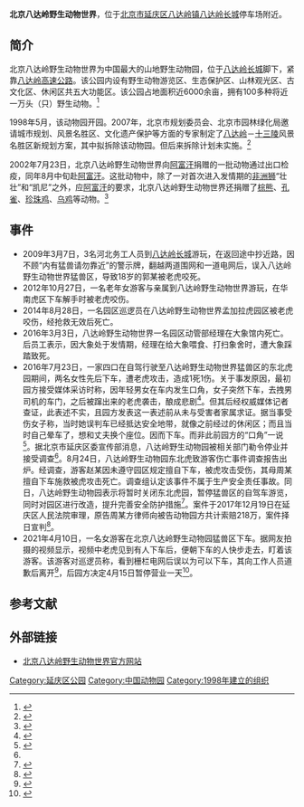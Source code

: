 {{refimprove|time=2017-12-19T10:34:35+00:00}}
{{Coord|40.36065019999999|115.9905437|type:landmark_region:CN-11_source:GoogleMaps|display=title}}
'''北京八达岭野生动物世界'''，位于[[北京市|北京市]][[延庆区|延庆区]][[八达岭镇|八达岭镇]][[八达岭长城|八达岭长城]]停车场附近。

==简介==
北京八达岭野生动物世界为中国最大的山地野生动物园，位于[[八达岭长城|八达岭长城]]脚下，紧靠[[八达岭高速公路|八达岭高速公路]]。该公园内设有野生动物游览区、生态保护区、山林观光区、古文化区、休闲区共五大功能区。该公园占地面积近6000余亩，拥有100多种将近一万头（只）野生动物。<ref>{{Cite web |url=http://www.bdlsw.com.cn/guanyuwomen.html |title=关于我们，北京八达岭野生动物世界官方网站，于2013-12-31查阅 |access-date=2013-12-31 |archive-url=https://web.archive.org/web/20140101061415/http://www.bdlsw.com.cn/guanyuwomen.html |archive-date=2014-01-01 |dead-url=yes }}</ref>

1998年5月，该动物园开园。2007年，北京市规划委员会、北京市园林绿化局邀请城市规划、风景名胜区、文化遗产保护等方面的专家制定了[[八达岭|八达岭]]－[[十三陵|十三陵]]风景名胜区新规划方案，其中拟拆除该动物园。但后来拆除计划未实施。<ref>{{Cite web |url=http://news.xinhuanet.com/society/2007-11/21/content_7120510.htm |title=八达岭野生动物园拟拆除 北京市征民意，新华网，2007年11月21日 |accessdate=2013年12月31日 |archive-date=2007年11月23日 |archive-url=https://web.archive.org/web/20071123195135/http://news.xinhuanet.com/society/2007-11/21/content_7120510.htm |dead-url=no }}</ref>

2002年7月23日，北京八达岭野生动物世界向[[阿富汗|阿富汗]]捐赠的一批动物通过出口检疫，同年8月中旬赴[[阿富汗|阿富汗]]。这批动物中，除了一对首次进入发情期的[[非洲狮|非洲狮]]“壮壮”和“凯尼”之外，应[[阿富汗|阿富汗]]的要求，北京八达岭野生动物世界还捐赠了[[棕熊|棕熊]]、[[孔雀|孔雀]]、[[珍珠鸡|珍珠鸡]]、[[乌鸡|乌鸡]]等动物。<ref>{{Cite web |url=http://www.sn.xinhuanet.com/200207240/18580.htm |title=北京八达岭野生动物世界一批动物下月远赴阿富汗，新华网，2002-7-24 |accessdate=2013-12-31 |archive-date=2004-11-15 |archive-url=https://web.archive.org/web/20041115004027/http://www.sn.xinhuanet.com/200207240/18580.htm |dead-url=no }}</ref>

==事件==
*2009年3月7日，3名河北务工人员到[[八达岭长城|八达岭长城]]游玩，在返回途中抄近路，因不顾“内有猛兽请勿靠近”的警示牌，翻越两道围网和一道电网后，误入八达岭野生动物世界猛兽区，导致18岁的郭某被老虎咬死。
*2012年10月27日，一名老年女游客与亲属到八达岭野生动物世界游玩，在华南虎区下车解手时被老虎咬伤。
*2014年8月28日，一名园区巡逻员在八达岭野生动物世界孟加拉虎园区被老虎咬伤，经抢救无效后死亡。
*2016年3月3日，八达岭野生动物世界一名园区动管部经理在大象馆内死亡。后员工表示，因大象处于发情期，经理在给大象喂食、打扫象舍时，遭大象踩踏致死。
*2016年7月23日，一家四口在自驾行驶至八达岭野生动物世界猛兽区的东北虎园期间，两名女性先后下车，遭老虎攻击，造成1死1伤。关于事发原因，最初园方接受媒体采访时称，因年轻男女在车内发生口角，女子突然下车，去拽男司机的车门，之后被蹿出来的老虎袭击，酿成悲剧<ref name="#1">{{cite news |title=游客野生动物园下车遭老虎攻击1死1伤 |url=http://news.ifeng.com/a/20160725/49613993_0.shtml |publisher=新文化报 |date=2016年7月25日 |accessdate=2016年7月25日 |archive-date=2016年7月28日 |archive-url=https://web.archive.org/web/20160728152348/http://news.ifeng.com/a/20160725/49613993_0.shtml |dead-url=no }}</ref>。但其后经权威媒体记者查证，此表述不实，且园方发表这一表述前从未与受害者家属求证。据当事受伤女子称，当时她误判车已经抵达安全地带，就像之前经过的休闲区；而且当时自己晕车了，想和丈夫换个座位。因而下车。而非此前园方的“口角”一说<ref>{{cite news |author1=谢梦遥 |title=犹在虎口 |url=https://mp.weixin.qq.com/s/JoqStq1xHTVx9zFPAxrwsw |work=《人物》 |date=2016-12-20 |accessdate=2018-09-05 |archive-date=2022-02-26 |archive-url=https://web.archive.org/web/20220226105908/https://mp.weixin.qq.com/s/JoqStq1xHTVx9zFPAxrwsw }}</ref>。据北京市延庆区委宣传部消息，八达岭野生动物园被相关部门勒令停业并接受调查<ref name="#1"/>。8月24日，八达岭野生动物园东北虎致游客伤亡事件调查报告出炉。经调查，游客赵某因未遵守园区规定擅自下车，被虎攻击受伤，其母周某擅自下车施救被虎攻击死亡。调查组认定该事件不属于生产安全责任事故。同日，八达岭野生动物园表示将暂时关闭东北虎园，暂停猛兽区的自驾车游览，同时对园区进行改造，提升完善安全防护措施<ref>{{cite news |title=八达岭野生动物园重新营业 暂停猛兽区自驾 |url=http://www.china.com.cn/shehui/2016-08/25/content_39160872.htm |publisher=中国新闻网 |date=2016年8月25日 |accessdate=2016年8月25日 |archive-date=2016年8月25日 |archive-url=https://web.archive.org/web/20160825211636/http://www.china.com.cn/shehui/2016-08/25/content_39160872.htm |dead-url=no }}</ref>。案件于2017年12月19日在延庆区人民法院审理，原告周某方律师向被告动物园方共计索赔218万，案件择日宣判<ref>{{cite web|title=索赔218万元 北京八达岭野生动物园老虎伤人案今日开庭|url=http://news.sina.com.cn/o/2017-12-19/doc-ifyptfcn2187933.shtml|website=新浪网|accessdate=2017-12-19|date=2017-12-19|archive-date=2017-12-22|archive-url=https://web.archive.org/web/20171222053046/http://news.sina.com.cn/o/2017-12-19/doc-ifyptfcn2187933.shtml|dead-url=no}}</ref>。
*2021年4月10日，一名女游客在北京八达岭野生动物园猛兽区下车。据网友拍摄的视频显示，视频中老虎见到有人下车后，便朝下车的人快步走去，盯着该游客。该游客对巡逻员称，看到栅栏电网后误以为可以下车，其向工作人员道歉后离开<ref>{{cite news |title=北京八达岭野生动物园女子擅自在猛兽区下车 与老虎仅隔数米 |url=https://finance.sina.com.cn/chanjing/cyxw/2021-04-14/doc-ikmxzfmk6673876.shtml |accessdate=2021-04-14 |work=北京日报客户端 |date=2021-04-14 |archive-date=2021-04-15 |archive-url=https://web.archive.org/web/20210415054648/https://finance.sina.com.cn/chanjing/cyxw/2021-04-14/doc-ikmxzfmk6673876.shtml |dead-url=no }}</ref>，后园方决定4月15日暂停营业一天<ref>{{cite news |title=北京八达岭野生动物园明天临时停业一天 |url=https://news.sina.com.cn/c/2021-04-14/doc-ikmxzfmk6810992.shtml |accessdate=2021-04-14 |work=北京日报客户端 |date=2021-04-14 |archive-date=2021-04-15 |archive-url=https://web.archive.org/web/20210415014646/https://news.sina.com.cn/c/2021-04-14/doc-ikmxzfmk6810992.shtml |dead-url=no }}</ref>。

==参考文献==
{{reflist}}

==外部链接==
*[http://www.bdlsw.com.cn/ 北京八达岭野生动物世界官方网站]{{Wayback|url=http://www.bdlsw.com.cn/ |date=20140101061820 }}

{{中国动物园}}
[[Category:延庆区公园|Category:延庆区公园]]
[[Category:中国动物园|Category:中国动物园]]
[[Category:1998年建立的组织|Category:1998年建立的组织]]